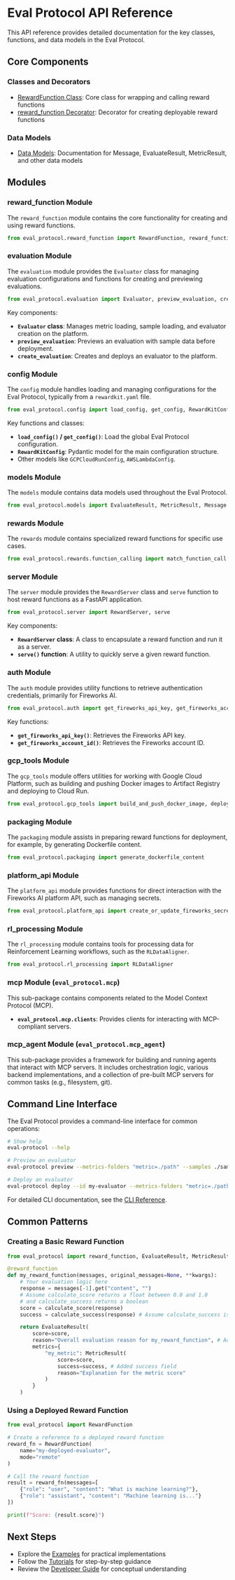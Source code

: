 # Eval Protocol API Reference

This API reference provides detailed documentation for the key classes, functions, and data models in the Eval Protocol.

## Core Components

### Classes and Decorators

- [RewardFunction Class](reward_function_class.md): Core class for wrapping and calling reward functions
- [reward_function Decorator](reward_function_decorator.md): Decorator for creating deployable reward functions

### Data Models

- [Data Models](data_models.md): Documentation for Message, EvaluateResult, MetricResult, and other data models

## Modules

### reward_function Module

The `reward_function` module contains the core functionality for creating and using reward functions.

```python
from eval_protocol.reward_function import RewardFunction, reward_function
```

### evaluation Module

The `evaluation` module provides the `Evaluator` class for managing evaluation configurations and functions for creating and previewing evaluations.

```python
from eval_protocol.evaluation import Evaluator, preview_evaluation, create_evaluation
```

Key components:
- **`Evaluator` class**: Manages metric loading, sample loading, and evaluator creation on the platform.
- **`preview_evaluation`**: Previews an evaluation with sample data before deployment.
- **`create_evaluation`**: Creates and deploys an evaluator to the platform.

### config Module

The `config` module handles loading and managing configurations for the Eval Protocol, typically from a `rewardkit.yaml` file.

```python
from eval_protocol.config import load_config, get_config, RewardKitConfig
```
Key functions and classes:
- **`load_config()` / `get_config()`**: Load the global Eval Protocol configuration.
- **`RewardKitConfig`**: Pydantic model for the main configuration structure.
- Other models like `GCPCloudRunConfig`, `AWSLambdaConfig`.

### models Module

The `models` module contains data models used throughout the Eval Protocol.

```python
from eval_protocol.models import EvaluateResult, MetricResult, Message
```

### rewards Module

The `rewards` module contains specialized reward functions for specific use cases.

```python
from eval_protocol.rewards.function_calling import match_function_call
```

### server Module

The `server` module provides the `RewardServer` class and `serve` function to host reward functions as a FastAPI application.

```python
from eval_protocol.server import RewardServer, serve
```
Key components:
- **`RewardServer` class**: A class to encapsulate a reward function and run it as a server.
- **`serve()` function**: A utility to quickly serve a given reward function.

### auth Module

The `auth` module provides utility functions to retrieve authentication credentials, primarily for Fireworks AI.

```python
from eval_protocol.auth import get_fireworks_api_key, get_fireworks_account_id
```
Key functions:
- **`get_fireworks_api_key()`**: Retrieves the Fireworks API key.
- **`get_fireworks_account_id()`**: Retrieves the Fireworks account ID.

### gcp_tools Module

The `gcp_tools` module offers utilities for working with Google Cloud Platform, such as building and pushing Docker images to Artifact Registry and deploying to Cloud Run.

```python
from eval_protocol.gcp_tools import build_and_push_docker_image, deploy_to_cloud_run
```

### packaging Module

The `packaging` module assists in preparing reward functions for deployment, for example, by generating Dockerfile content.

```python
from eval_protocol.packaging import generate_dockerfile_content
```

### platform_api Module

The `platform_api` module provides functions for direct interaction with the Fireworks AI platform API, such as managing secrets.

```python
from eval_protocol.platform_api import create_or_update_fireworks_secret
```

### rl_processing Module

The `rl_processing` module contains tools for processing data for Reinforcement Learning workflows, such as the `RLDataAligner`.

```python
from eval_protocol.rl_processing import RLDataAligner
```

### mcp Module (`eval_protocol.mcp`)

This sub-package contains components related to the Model Context Protocol (MCP).
- **`eval_protocol.mcp.clients`**: Provides clients for interacting with MCP-compliant servers.

### mcp_agent Module (`eval_protocol.mcp_agent`)

This sub-package provides a framework for building and running agents that interact with MCP servers. It includes orchestration logic, various backend implementations, and a collection of pre-built MCP servers for common tasks (e.g., filesystem, git).

## Command Line Interface

The Eval Protocol provides a command-line interface for common operations:

```bash
# Show help
eval-protocol --help

# Preview an evaluator
eval-protocol preview --metrics-folders "metric=./path" --samples ./samples.jsonl

# Deploy an evaluator
eval-protocol deploy --id my-evaluator --metrics-folders "metric=./path" --force
```

For detailed CLI documentation, see the [CLI Reference](../cli_reference/cli_overview.mdx).

## Common Patterns

### Creating a Basic Reward Function

```python
from eval_protocol import reward_function, EvaluateResult, MetricResult

@reward_function
def my_reward_function(messages, original_messages=None, **kwargs):
    # Your evaluation logic here
    response = messages[-1].get("content", "")
    # Assume calculate_score returns a float between 0.0 and 1.0
    # and calculate_success returns a boolean
    score = calculate_score(response)
    success = calculate_success(response) # Assume calculate_success is defined

    return EvaluateResult(
        score=score,
        reason="Overall evaluation reason for my_reward_function", # Added top-level reason
        metrics={
            "my_metric": MetricResult(
                score=score,
                success=success, # Added success field
                reason="Explanation for the metric score"
            )
        }
    )
```

### Using a Deployed Reward Function

```python
from eval_protocol import RewardFunction

# Create a reference to a deployed reward function
reward_fn = RewardFunction(
    name="my-deployed-evaluator",
    mode="remote"
)

# Call the reward function
result = reward_fn(messages=[
    {"role": "user", "content": "What is machine learning?"},
    {"role": "assistant", "content": "Machine learning is..."}
])

print(f"Score: {result.score}")
```

## Next Steps

- Explore the [Examples](../examples/) for practical implementations
- Follow the [Tutorials](../tutorials/) for step-by-step guidance
- Review the [Developer Guide](../developer_guide/) for conceptual understanding
